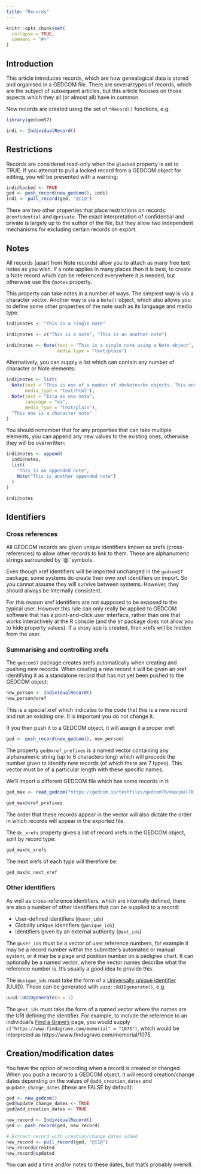 ```yaml
---
title: "Records"
---
```


```r
knitr::opts_chunk$set(
  collapse = TRUE,
  comment = "#>"
)
```

## Introduction

This article introduces records, which are how genealogical data is stored and organised in a GEDCOM file. There are several types of records, which are the subject of subsequent articles, but this article focuses on those aspects which they all (or almost all) have in common.

New records are created using the set of `*Record()` functions, e.g.

```r
library(gedcomS7)

indi <- IndividualRecord()
```

## Restrictions

Records are considered read-only when the `@locked` property is set to TRUE. If you attempt to pull a locked record from a GEDCOM object for editing, you will be presented with a warning:

```r
indi@locked <- TRUE
ged <- push_record(new_gedcom(), indi)
indi <- pull_record(ged, "@I1@")
```

There are two other properties that place restrictions on records: `@confidential` and `@private`. The exact interpretation of confidential and private is largely up to the author of the file, but they allow two independent mechanisms for excluding certain records on export.

## Notes

All records (apart from Note records) allow you to attach as many free text notes as you wish. If a note applies in many places then it is best, to create a Note record which can be referenced everywhere it is needed, but otherwise use the `@notes` property. 

This property can take notes in a number of ways. The simplest way is via a character vector. Another way is via a `Note()` object, which also allows you to define some other properties of the note such as its language and media type.

```r
indi@notes <- "This is a single note"

indi@notes <- c("This is a note", "This is an another note")

indi@notes <- Note(text = "This is a single note using a Note object",
                   media_type = "text/plain")
```

Alternatively, you can supply a list which can contain any number of character or Note elements:

```r
indi@notes <- list(
  Note(text = "This is one of a number of <b>Note</b> objects. This one is HTML.",
       media_type = "text/html"),
  Note(text = "Esta es una nota",
       language = "es",
       media_type = "text/plain"),
  "This one is a character note"
)
```

You should remember that for any properties that can take multiple elements, you can append any new values to the existing ones, otherwise they will be overwritten:

```r
indi@notes <- append(
  indi@notes,
  list(
    "This is an appended note",
    Note("This is another appended note")
  )
)

indi@notes
```

## Identifiers

### Cross references

All GEDCOM records are given unique identifiers known as xrefs (cross-references) to allow other records to link to them. These are alphanumeric strings surrounded by '@' symbols. 

Even though xref identifiers will be imported unchanged in the `gedcomS7` package, some systems do create their own xref identifiers on import. So you cannot assume they will survive between systems. However, they should always be internally consistent.

For this reason xref identifiers are not supposed to be exposed to the typical user. However this rule can only really be applied to GEDCOM software that has a point-and-click user interface, rather than one that works interactively at the R console (and the `S7` package does not allow you to hide property values). If a `shiny` app is created, then xrefs will be hidden from the user.

### Summarising and controlling xrefs

The `gedcomS7` package creates xrefs automatically when creating and pushing new records. When creating a new record it will be given an xref identifying it as a standalone record that has not yet been pushed to the GEDCOM object:

```r
new_person <- IndividualRecord()
new_person@xref
```

This is a special xref which indicates to the code that this is a new record and not an existing one. It is important you do not change it.

If you then push it to a GEDCOM object, it will assign it a proper xref:

```r
ged <- push_record(new_gedcom(), new_person)
```

The property `ged@xref_prefixes` is a named vector containing any alphanumeric string (up to 6 characters long) which will precede the number given to identify new records (of which there are 7 types). This vector must be of a particular length with these specific names.

We'll import a different GEDCOM file which has some records in it:

```r
ged_max <- read_gedcom("https://gedcom.io/testfiles/gedcom70/maximal70.ged")

ged_max@xref_prefixes
```

The order that these records appear in the vector will also dictate the order in which records will appear in the exported file.

The `@c_xrefs` property gives a list of record xrefs in the GEDCOM object, split by record type:

```r
ged_max@c_xrefs
```

The next xrefs of each type will therefore be:

```r
ged_max@c_next_xref
```

### Other identifiers

As well as cross-reference identifiers, which are internally defined, there are also a number of other identifiers that can be supplied to a record:

* User-defined identifiers (`@user_ids`)
* Globally unique identifiers (`@unique_ids`)
* Identifiers given by an external authority (`@ext_ids`)

The `@user_ids` must be a vector of user reference numbers, for example it may be a record number within the submitter’s automated or manual system, or it may be a page and position number on a pedigree chart. It can optionally be a named vector, where the vector names describe what the reference number is. It's usually a good idea to provide this.

The `@unique_ids` must take the form of a [Universally unique identifier](https://en.wikipedia.org/wiki/Universally_unique_identifier) (UUID). These can be generated with `uuid::UUIDgenerate()`, e.g.

```r
uuid::UUIDgenerate(n = 1)
```

The `@ext_ids` must take the form of a named vector where the names are the URI defining the identifier. For example, to include the reference to an individual's [Find a Grave's](https://www.findagrave.com) page, you would supply `c("https://www.findagrave.com/memorial" = "1075")`, which would be interpreted as https://www.findagrave.com/memorial/1075.


## Creation/modification dates

You have the option of recording when a record is created or changed. When you push a record to a GEDCOM object, it will record creation/change dates depending on the values of `@add_creation_dates` and `@update_change_dates` (these are FALSE by default):

```r
ged <- new_gedcom()
ged@update_change_dates <- TRUE
ged@add_creation_dates <- TRUE

new_record <- IndividualRecord()
ged <- push_record(ged, new_record)

# Extract record with creation/change dates added
new_record <- pull_record(ged, "@I1@")
new_record@created
new_record@updated
```

You can add a time and/or notes to these dates, but that's probably overkill.

